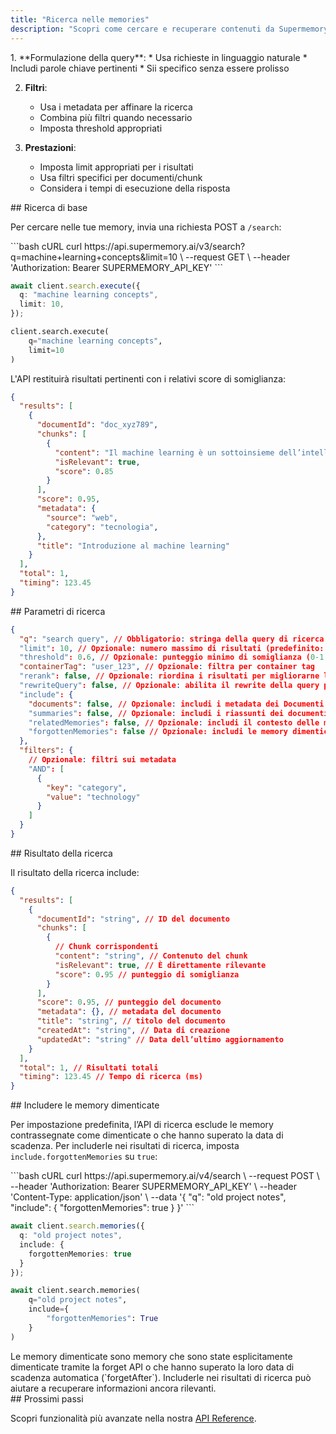 ```yaml
---
title: "Ricerca nelle memories"
description: "Scopri come cercare e recuperare contenuti da Supermemory"
---
```


<Accordion title="Best Practices" defaultOpen icon="sparkles">
  1. **Formulazione della query**:
     * Usa richieste in linguaggio naturale
     * Includi parole chiave pertinenti
     * Sii specifico senza essere prolisso

  2. **Filtri**:
     * Usa i metadata per affinare la ricerca
     * Combina più filtri quando necessario
     * Imposta threshold appropriati

  3. **Prestazioni**:
     * Imposta limit appropriati per i risultati
     * Usa filtri specifici per documenti/chunk
     * Considera i tempi di esecuzione della risposta
</Accordion>

<div id="basic-search">
  ## Ricerca di base
</div>

Per cercare nelle tue memory, invia una richiesta POST a `/search`:

<CodeGroup>
  ```bash cURL
  curl https://api.supermemory.ai/v3/search?q=machine+learning+concepts&limit=10 \
    --request GET \
    --header 'Authorization: Bearer SUPERMEMORY_API_KEY'
  ```

  ```typescript Typescript
  await client.search.execute({
    q: "machine learning concepts",
    limit: 10,
  });
  ```

  ```python Python
  client.search.execute(
      q="machine learning concepts",
      limit=10
  )
  ```
</CodeGroup>

L&#39;API restituirà risultati pertinenti con i relativi score di somiglianza:

```json
{
  "results": [
    {
      "documentId": "doc_xyz789",
      "chunks": [
        {
          "content": "Il machine learning è un sottoinsieme dell’intelligenza artificiale...",
          "isRelevant": true,
          "score": 0.85
        }
      ],
      "score": 0.95,
      "metadata": {
        "source": "web",
        "category": "tecnologia",
      },
      "title": "Introduzione al machine learning"
    }
  ],
  "total": 1,
  "timing": 123.45
}
```

<div id="search-parameters">
  ## Parametri di ricerca
</div>

```json
{
  "q": "search query", // Obbligatorio: stringa della query di ricerca
  "limit": 10, // Opzionale: numero massimo di risultati (predefinito: 10)
  "threshold": 0.6, // Opzionale: punteggio minimo di somiglianza (0-1, predefinito: 0,6)
  "containerTag": "user_123", // Opzionale: filtra per container tag
  "rerank": false, // Opzionale: riordina i risultati per migliorarne la rilevanza
  "rewriteQuery": false, // Opzionale: abilita il rewrite della query per un matching migliore
  "include": {
    "documents": false, // Opzionale: includi i metadata dei Documenti
    "summaries": false, // Opzionale: includi i riassunti dei documenti
    "relatedMemories": false, // Opzionale: includi il contesto delle memory correlate
    "forgottenMemories": false // Opzionale: includi le memory dimenticate nei risultati
  },
  "filters": {
    // Opzionale: filtri sui metadata
    "AND": [
      {
        "key": "category",
        "value": "technology"
      }
    ]
  }
}
```

<div id="search-response">
  ## Risultato della ricerca
</div>

Il risultato della ricerca include:

```json
{
  "results": [
    {
      "documentId": "string", // ID del documento
      "chunks": [
        {
          // Chunk corrispondenti
          "content": "string", // Contenuto del chunk
          "isRelevant": true, // È direttamente rilevante
          "score": 0.95 // punteggio di somiglianza
        }
      ],
      "score": 0.95, // punteggio del documento
      "metadata": {}, // metadata del documento
      "title": "string", // titolo del documento
      "createdAt": "string", // Data di creazione
      "updatedAt": "string" // Data dell’ultimo aggiornamento
    }
  ],
  "total": 1, // Risultati totali
  "timing": 123.45 // Tempo di ricerca (ms)
}
```

<div id="including-forgotten-memories">
  ## Includere le memory dimenticate
</div>

Per impostazione predefinita, l’API di ricerca esclude le memory contrassegnate come dimenticate o che hanno superato la data di scadenza. Per includerle nei risultati di ricerca, imposta `include.forgottenMemories` su `true`:

<CodeGroup>
  ```bash cURL
  curl https://api.supermemory.ai/v4/search \
    --request POST \
    --header 'Authorization: Bearer SUPERMEMORY_API_KEY' \
    --header 'Content-Type: application/json' \
    --data '{
      "q": "old project notes",
      "include": {
        "forgottenMemories": true
      }
    }'
  ```

  ```typescript Typescript
  await client.search.memories({
    q: "old project notes",
    include: {
      forgottenMemories: true
    }
  });
  ```

  ```python Python
  await client.search.memories(
      q="old project notes",
      include={
          "forgottenMemories": True
      }
  )
  ```
</CodeGroup>

<Note>
  Le memory dimenticate sono memory che sono state esplicitamente dimenticate tramite la forget API o che hanno superato la loro data di scadenza automatica (`forgetAfter`). Includerle nei risultati di ricerca può aiutare a recuperare informazioni ancora rilevanti.
</Note>

<div id="next-steps">
  ## Prossimi passi
</div>

Scopri funzionalità più avanzate nella nostra [API Reference](/it/api-reference/search-memories/search-memories).